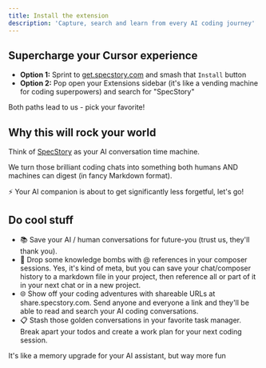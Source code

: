 ```yaml
---
title: Install the extension
description: 'Capture, search and learn from every AI coding journey'
---
```


## Supercharge your Cursor experience

- **Option 1:** Sprint to [get.specstory.com](http://get.specstory.com/cursor-extension) and smash that `Install` button
- **Option 2:** Pop open your Extensions sidebar (it's like a vending machine for coding superpowers) and search for "SpecStory"

Both paths lead to us - pick your favorite!

## Why this will rock your world

Think of [SpecStory](https://specstory.com) as your AI conversation time machine. 

We turn those brilliant coding chats into something both humans AND machines can digest (in fancy Markdown format).

⚡ Your AI companion is about to get significantly less forgetful, let's go!


## Do cool stuff 

- 📚 Save your AI / human conversations for future-you (trust us, they'll thank you).
- 🧠 Drop some knowledge bombs with @ references in your composer sessions. Yes, it's kind of meta, but you can save your chat/composer history to a markdown file in your project, then reference all or part of it in your next chat or in a new project.
- 🌐 Show off your coding adventures with shareable URLs at share.specstory.com. Send anyone and everyone a link and they'll be able to read and search your AI coding conversations.
- 📋 Stash those golden conversations in your favorite task manager. Break apart your todos and create a work plan for your next coding session.

It's like a memory upgrade for your AI assistant, but way more fun